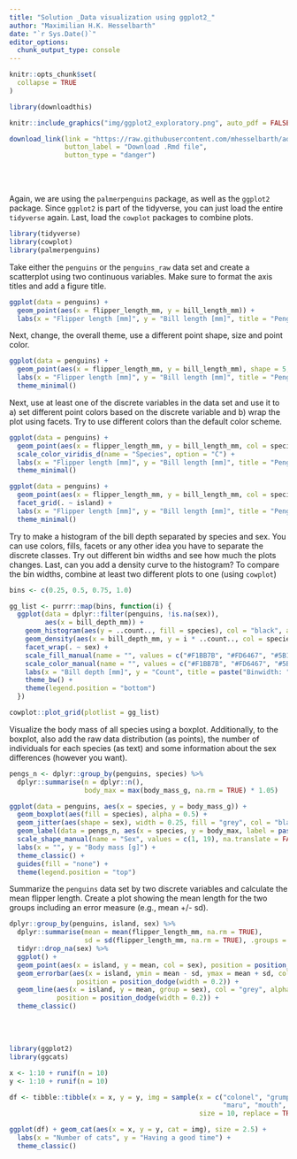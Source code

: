 ```yaml
---
title: "Solution _Data visualization using ggplot2_"
author: "Maximilian H.K. Hesselbarth"
date: "`r Sys.Date()`"
editor_options: 
  chunk_output_type: console
---
```


```r
knitr::opts_chunk$set(
  collapse = TRUE
)

library(downloadthis)
```

```r
knitr::include_graphics("img/ggplot2_exploratory.png", auto_pdf = FALSE)
```

```r
download_link(link = "https://raw.githubusercontent.com/mhesselbarth/advanced-r-workshop/main/solution_ggplot.Rmd",
              button_label = "Download .Rmd file", 
              button_type = "danger")
```

<br><br>

Again, we are using the `palmerpenguins` package, as well as the `ggplot2` package. Since `ggplot2` is part of the tidyverse, you can just load the entire `tidyverse` again. Last, load the `cowplot` packages to combine plots.

```r
library(tidyverse)
library(cowplot)
library(palmerpenguins)
```

Take either the `penguins` or the `penguins_raw` data set and create a scatterplot using two continuous variables. Make sure to format the axis titles and add a figure title.

```r
ggplot(data = penguins) + 
  geom_point(aes(x = flipper_length_mm, y = bill_length_mm)) + 
  labs(x = "Flipper length [mm]", y = "Bill length [mm]", title = "Penguins can't fly")
```

Next, change, the overall theme, use a different point shape, size and point color. 

```r
ggplot(data = penguins) + 
  geom_point(aes(x = flipper_length_mm, y = bill_length_mm), shape = 5, size = 2.5, color = "#45ACC8") + 
  labs(x = "Flipper length [mm]", y = "Bill length [mm]", title = "Penguins can't fly") +
  theme_minimal()
```

Next, use at least one of the discrete variables in the data set and use it to a) set different point colors based on the discrete variable and b) wrap the plot using facets. Try to use different colors than the default color scheme.

```r
ggplot(data = penguins) + 
  geom_point(aes(x = flipper_length_mm, y = bill_length_mm, col = species), shape = 19) + 
  scale_color_viridis_d(name = "Species", option = "C") +
  labs(x = "Flipper length [mm]", y = "Bill length [mm]", title = "Penguins can't fly") +
  theme_minimal()
```

```r
ggplot(data = penguins) + 
  geom_point(aes(x = flipper_length_mm, y = bill_length_mm, col = species), shape = 1) + 
  facet_grid(. ~ island) +
  labs(x = "Flipper length [mm]", y = "Bill length [mm]", title = "Penguins can't fly") +
  theme_minimal()
```

Try to make a histogram of the bill depth separated by species and sex. You can use colors, fills, facets or any other idea you have to separate the discrete classes. Try out different bin widths and see how much the plots changes. Last, can you add a density curve to the histogram? To compare the bin widths, combine at least two different plots to one (using `cowplot`)

```r
bins <- c(0.25, 0.5, 0.75, 1.0)

gg_list <- purrr::map(bins, function(i) {
  ggplot(data = dplyr::filter(penguins, !is.na(sex)), 
         aes(x = bill_depth_mm)) +
    geom_histogram(aes(y = ..count.., fill = species), col = "black", alpha = 0.5, binwidth = i) +
    geom_density(aes(x = bill_depth_mm, y = i * ..count.., col = species)) +
    facet_wrap(. ~ sex) + 
    scale_fill_manual(name = "", values = c("#F1BB7B", "#FD6467", "#5B1A18")) +
    scale_color_manual(name = "", values = c("#F1BB7B", "#FD6467", "#5B1A18")) +
    labs(x = "Bill depth [mm]", y = "Count", title = paste("Binwidth: ", i)) + 
    theme_bw() +
    theme(legend.position = "bottom")
  })

cowplot::plot_grid(plotlist = gg_list)
```

Visualize the body mass of all species using a boxplot. Additionally, to the boxplot, also add the raw data distribution (as points), the number of individuals for each species (as text) and some information about the sex differences (however you want). 

```r
pengs_n <- dplyr::group_by(penguins, species) %>% 
  dplyr::summarise(n = dplyr::n(), 
                   body_max = max(body_mass_g, na.rm = TRUE) * 1.05)

ggplot(data = penguins, aes(x = species, y = body_mass_g)) + 
  geom_boxplot(aes(fill = species), alpha = 0.5) + 
  geom_jitter(aes(shape = sex), width = 0.25, fill = "grey", col = "black", alpha = 0.5) +
  geom_label(data = pengs_n, aes(x = species, y = body_max, label = paste0("n=", n))) +
  scale_shape_manual(name = "Sex", values = c(1, 19), na.translate = FALSE) +
  labs(x = "", y = "Body mass [g]") + 
  theme_classic() +
  guides(fill = "none") +
  theme(legend.position = "top")
```

Summarize the `penguins` data set by two discrete variables and calculate the mean flipper length. Create a plot showing the mean length for the two groups including an error measure (e.g., mean +/- sd). 

```r
dplyr::group_by(penguins, island, sex) %>% 
  dplyr::summarise(mean = mean(flipper_length_mm, na.rm = TRUE), 
                   sd = sd(flipper_length_mm, na.rm = TRUE), .groups = "drop") %>% 
  tidyr::drop_na(sex) %>% 
  ggplot() + 
  geom_point(aes(x = island, y = mean, col = sex), position = position_dodge(width = 0.2)) + 
  geom_errorbar(aes(x = island, ymin = mean - sd, ymax = mean + sd, col = sex), width = 0.2, 
                 position = position_dodge(width = 0.2)) + 
  geom_line(aes(x = island, y = mean, group = sex), col = "grey", alpha = 0.5, 
            position = position_dodge(width = 0.2)) + 
  theme_classic()
```

<br><br>

```r
library(ggplot2)
library(ggcats)

x <- 1:10 + runif(n = 10)
y <- 1:10 + runif(n = 10)

df <- tibble::tibble(x = x, y = y, img = sample(x = c("colonel", "grumpy", "hipster", "lil_bub",
                                                      "maru", "mouth", "pop_close"), 
                                                size = 10, replace = TRUE))

ggplot(df) + geom_cat(aes(x = x, y = y, cat = img), size = 2.5) + 
  labs(x = "Number of cats", y = "Having a good time") + 
  theme_classic()
```
